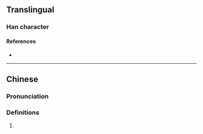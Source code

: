 {{character info}}
==Translingual==

===Han character===
{{Han char|rn=91|rad=片|as=11|sn=15|four=|canj=LLILB,LNILB|ids=⿰片庸}}

====References====
* {{Han ref|kx=0694.191|hdz=32020.071|uh=7257|ud=29271}}

----

==Chinese==
{{zh-forms}}

===Pronunciation===
{{zh-pron
|m=yǒu
|c=jau5
|mc=
|oc=
|ma=
|cat=
}}

===Definitions===
{{zh-hanzi}}

# {{rfdef|1=zh}}